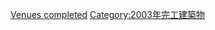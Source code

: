 {{10years|21世紀|完工醫院|2003|各年份完工醫院}}


[[Category:2003年醫療|Venues completed]]
[[Category:2003年完工建築物|Category:2003年完工建築物]]